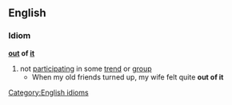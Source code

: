 ==English==
===Idiom===
'''[[out]] of [[it]]'''
#not [[participating]] in some [[trend]] or [[group]]
#* When my old friends turned up, my wife felt quite '''out of it'''
[[Category:English idioms]]